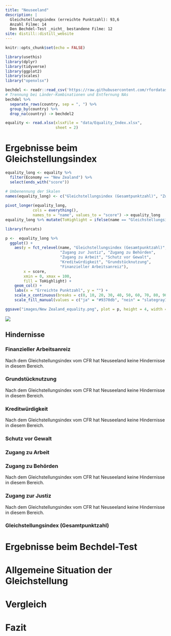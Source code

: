 ```yaml
---
title: "Neuseeland"
description: |
  Gleichstellungsindex (erreichte Punktzahl): 93,6   
  Anzahl Filme: 14
  Den Bechdel-Test _nicht_ bestandene Filme: 12
site: distill::distill_website
---
```


```r
knitr::opts_chunk$set(echo = FALSE)

library(usethis)
library(dplyr)
library(tidyverse)
library(ggplot2)
library(scales)
library("openxlsx")

bechdel <- readr::read_csv('https://raw.githubusercontent.com/rfordatascience/tidytuesday/master/data/2021/2021-03-09/movies.csv')
# Trennung bei Länder-Kombinationen und Entfernung NAs
bechdel %>%
  separate_rows(country, sep = ", ") %>%
  group_by(country) %>%
  drop_na(country) -> bechdel2

equality <- read.xlsx(xlsxFile = "data/Equality_Index.xlsx", 
                      sheet = 2)
```

# Ergebnisse beim Gleichstellungsindex
```r
equality_long <- equality %>%
  filter(Economy == "New Zealand") %>%
  select(ends_with("score"))

# Umbenennung der Skalen
names(equality_long) <- c("Gleichstellungsindex (Gesamtpunktzahl)", "Zugang zu Behörden", "Grundstücknutzung", "Zugang zur Justiz", "Finanzieller Arbeitsanreiz", "Kreditwürdigkeit", "Zugang zu Arbeit", "Schutz vor Gewalt")
  
pivot_longer(equality_long,
            cols = everything(),
            names_to = "name", values_to = "score") -> equality_long
equality_long %>% mutate(ToHighlight = ifelse(name == "Gleichstellungsindex (Gesamtpunktzahl)", "ja", "nein")) -> equality_long

library(forcats)

p <-  equality_long %>%
  ggplot() +
    aes(y = fct_relevel(name, "Gleichstellungsindex (Gesamtpunktzahl)", 
                        "Zugang zur Justiz", "Zugang zu Behörden", 
                        "Zugang zu Arbeit", "Schutz vor Gewalt", 
                        "Kreditwürdigkeit", "Grundstücknutzung", 
                        "Finanzieller Arbeitsanreiz"), 
        x = score, 
        xmin = 0, xmax = 100,
        fill = ToHighlight) +
    geom_col() +
    labs(x = "Erreichte Punktzahl", y = "") +
    scale_x_continuous(breaks = c(0, 10, 20, 30, 40, 50, 60, 70, 80, 90, 100)) +
    scale_fill_manual(values = c("ja" = "#9370db", "nein" = "slategray1"), guide = FALSE)

ggsave("images/New Zealand_equality.png", plot = p, height = 4, width = 9)
```
![](images/New Zealand_equality.png)

## Hindernisse 

### Finanzieller Arbeitsanreiz {.panel-name}

Nach dem Gleichstellungsindex vom CFR hat Neuseeland keine Hindernisse in diesem Bereich.

### Grundstücknutzung {.panel-name}

Nach dem Gleichstellungsindex vom CFR hat Neuseeland keine Hindernisse in diesem Bereich.

### Kreditwürdigkeit {.panel-name}

Nach dem Gleichstellungsindex vom CFR hat Neuseeland keine Hindernisse in diesem Bereich.

### Schutz vor Gewalt {.panel-name}

### Zugang zu Arbeit {.panel-name}

### Zugang zu Behörden {.panel-name}

Nach dem Gleichstellungsindex vom CFR hat Neuseeland keine Hindernisse in diesem Bereich.

### Zugang zur Justiz {.panel-name}

Nach dem Gleichstellungsindex vom CFR hat Neuseeland keine Hindernisse in diesem Bereich.

### Gleichstellungsindex (Gesamtpunktzahl) {.panel-name}




# Ergebnisse beim Bechdel-Test
# Allgemeine Situation der Gleichstellung
# Vergleich
# Fazit
